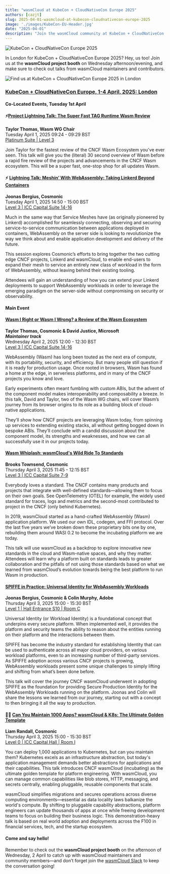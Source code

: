 ```yaml
---
title: "wasmCloud at KubeCon + CloudNativeCon Europe 2025"
authors: [cazjt]
slug: 2025-04-01-wasmcloud-at-kubecon-cloudnativecon-europe-2025
image: './images/KubeCon-EU-Header.jpg'
date: "2025-04-01"
description: "Join the wasmCloud community at KubeCon + CloudNativeCon Europe 2025."
---
```


![KubeCon + CloudNativeCon Europe 2025](./images/KubeCon-EU-Header.jpg)

In London for KubeCon + CloudNativeCon Europe 2025? Hey, us too! Join us at the **wasmCloud project booth** on Wednesday afternoon/evening, and make sure to check out talks from wasmCloud maintainers and contributors. 

![Find us at KubeCon + CloudNativeCon Europe 2025 in London](./images/wasmcloud-floor-map.png)

### **[KubeCon + CloudNativeCon Europe, 1-4 April, 2025: London](https://events.linuxfoundation.org/kubecon-cloudnativecon-europe/register/?utm_source=google&utm_medium=paid-search&utm_campaign=kubecon-eu-2025&utm_term=events-kubecon-europe-2025-cncf-kubeconeu&utm_content=events-kubecon-europe-2025-cncf-kubeconeu-rsa-eventregpage&gad_source=1&gclid=Cj0KCQjw-e6-BhDmARIsAOxxlxW2EUXxgTijrQvvRRwxeE2x93yBw8Ui7VYZQF5q4aVyzTWWL3Lv1IYaAivQEALw_wcB)**

#### Co-Located Events, Tuesday 1st April

#### ⚡[Project Lightning Talk: The Super Fast TAG Runtime Wasm Review](https://sched.co/1tcuY) 
**Taylor Thomas, Wasm WG Chair**  
Tuesday April 1, 2025 09:24 - 09:29 BST  
[Platinum Suite | Level 3](https://kccnceu2025.sched.com/venue/Platinum+Suite+%7C+Level+3)

Join Taylor for the fastest review of the CNCF Wasm Ecosystem you've ever seen. This talk will give you the (literal) 30 second overview of Wasm before a rapid fire review of the projects and advancements in the CNCF Wasm ecosystem. This will be a super fast, one-stop shop for all updates Wasm.

#### ⚡ [Lightning Talk: Meshin’ With WebAssembly: Taking Linkerd Beyond Containers](https://sched.co/1u5jI) 
**Joonas Bergius, Cosmonic**  
Tuesday April 1, 2025 14:50 - 15:00 BST  
[Level 3 | ICC Capital Suite 14-16](https://colocatedeventseu2025.sched.com/venue/Level+3+%7C+ICC+Capital+Suite+14-16)

Much in the same way that Service Meshes have (as originally pioneered by Linkerd) accomplished for seamlessly connecting, observing and securing service-to-service communication between applications deployed in containers, WebAssembly on the server side is looking to revolutionize the way we think about and enable application development and delivery of the future.

This session explores Cosmonic’s efforts to bring together the two cutting edge CNCF projects, Linkerd and wasmCloud, to enable end-users to expand their mesh to service an entirely new class of workload in the form of WebAssembly, without leaving behind their existing tooling.

Attendees will gain an understanding of how you can extend your Linkerd deployments to support WebAssembly workloads in order to leverage the emerging paradigm on the server-side without compromising on security or observability.

#### Main Event

#### [Wasm I Right or Wasm I Wrong? a Review of the Wasm Ecosystem](https://sched.co/1tcxS)
**Taylor Thomas, Cosmonic & David Justice, Microsoft**  
_**Maintainer track**_  
Wednesday April 2, 2025 12:00 - 12:30 BST  
[Level 3 | ICC Capital Suite 14-16](https://kccnceu2025.sched.com/venue/Level+3+%7C+ICC+Capital+Suite+14-16?iframe=yes&w=100%&sidebar=yes&bg=no)

WebAssembly (Wasm) has long been touted as the next era of compute, with its portability, security, and efficiency. But many people still question if it is ready for production usage. Once rooted in browsers, Wasm has found a home at the edge, in serverless platforms, and in many of the CNCF projects you know and love. 

Early experiments often meant fumbling with custom ABIs, but the advent of the component model makes interoperability and composability a breeze. In this talk, David and Taylor, two of the Wasm WG chairs, will cover Wasm’s journey from its browser origins to its role as a building block of cloud-native applications. 

They’ll show how CNCF projects are leveraging Wasm today, from spinning up services to extending existing stacks, all without getting bogged down in bespoke ABIs. They’ll conclude with a candid discussion about the component model, its strengths and weaknesses, and how we can all successfully use it in our projects today.

#### [Wasm Whiplash: wasmCloud's Wild Ride To Standards](https://sched.co/1tcz9)
**Brooks Townsend, Cosmonic**  
Thursday April 3, 2025 11:45 - 12:15 BST  
[Level 3 | ICC Capital Suite 7-9](https://kccnceu2025.sched.com/venue/Level+3+%7C+ICC+Capital+Suite+7-9)

Everybody loves a standard. The CNCF contains many products and projects that integrate with well-defined standards—allowing them to focus on their own goals. See OpenTelemetry (OTEL) for example, the widely used standard for traces, logs and metrics and the second-most contributed to project in the CNCF (only behind Kubernetes).

In 2019, wasmCloud started as a hand-crafted WebAssembly (Wasm) application platform. We used our own IDL, codegen, and FFI protocol. Over the last five years we’ve broken down these proprietary bits one by one, rebuilding them around WASI 0.2 to become the incubating platform we are today.

This talk will use wasmCloud as a backdrop to explore innovative new standards in the cloud and Wasm-native spaces, and why they matter. Attendees will learn why a platform built on standards leads to greater collaboration and the pitfalls of not using those standards based on what we learned from wasmCloud’s evolution towards being the best platform to run Wasm in production.

#### [SPIFFE in Practice: Universal Identity for WebAssembly Workloads](https://sched.co/1tx8U)
**Joonas Bergius, Cosmonic & Colin Murphy, Adobe**  
Thursday April 3, 2025 15:00 - 15:30 BST  
[Level 1 | Hall Entrance S10 | Room C](https://kccnceu2025.sched.com/venue/Level+1+%7C+Hall+Entrance+S10+%7C+Room+C)

Universal Identity (or Workload Identity) is a foundational concept that underpins every secure platform. When implemented well, it provides the platform and security teams the ability to reason about the entities running on their platform and the interactions between them.

SPIFFE has become the industry standard for establishing Identity that can be used to authenticate across all major cloud providers, on various workload platforms, even to an increasing number of third-party services. As SPIFFE adoption across various CNCF projects is growing, WebAssembly workloads present some unique challenges to simply lifting and shifting from what’s been done before.

This talk will cover the journey CNCF wasmCloud underwent in adopting SPIFFE as the foundation for providing Secure Production Identity for the WebAssembly Workloads running on the platform. Joonas and Colin will share the lessons we learned from our journey, starting out with a concept to then bringing it all the way to production.

#### 🤔🔧 [Can You Maintain 1000 Apps? wasmCloud & K8s: The Ultimate Golden Template](https://sched.co/1txB3)
**Liam Randall, Cosmonic**  
Thursday April 3, 2025 15:00 - 15:30 BST  
[Level 0 | ICC Capital Hall | Room I](https://kccnceu2025.sched.com/venue/Level+0+%7C+ICC+Capital+Hall+%7C+Room+I)

You can deploy 1,000 applications to Kubernetes, but can you maintain them? Kubernetes excels as an infrastructure abstraction, but today's application management demands better abstractions for applications and their capabilities. This talk introduces CNCF wasmCloud (incubating) as the ultimate golden template for platform engineering. With wasmCloud, you can manage common capabilities like blob stores, HTTP, messaging, and secrets centrally, enabling pluggable, reusable components that scale. 

wasmCloud simplifies migrations and secures operations across diverse computing environments—essential as data locality laws balkanize the world's compute. By shifting to pluggable capability abstractions, platform engineers can update thousands of apps at once while freeing development teams to focus on building their business logic. This demonstration-heavy talk is based on real world adoption and deployments across the F100 in financial services, tech, and the startup ecosystem.

#### **Come and say hello!**

Remember to check out the **wasmCloud project booth** on the afternoon of Wednesday, 2 April to catch up with wasmCloud maintainers and community members&mdash;and don’t forget join the [wasmCloud Slack](https://wasmcloud.slack.com/) to keep the conversation going!